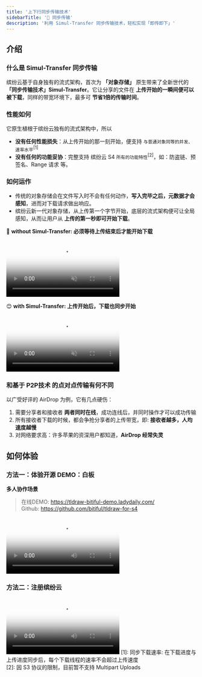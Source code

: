 ```yaml
---
title: '上下行同步传输技术'
sidebarTitle: '🌟 同步传输'
description: '利用 Simul-Transfer 同步传输技术，轻松实现「即传即下」'
---
```


## 介绍
### 什么是 Simul-Transfer 同步传输
缤纷云基于自身独有的流式架构，首次为 **「对象存储」** 原生带来了全新世代的 **「同步传输技术」Simul-Transfer**。它让分享的文件在 **上传开始的一瞬间便可以被下载**，同样的带宽环境下，最多可 **节省1倍的传输时间**。

### 性能如何
它原生植根于缤纷云独有的流式架构中，所以
- **没有任何性能损失**：从上传开始的那一刻开始，便支持 `与普通对象同等的并发、速率水平`<sup>[1]</sup>
- **没有任何的功能妥协**：完整支持 缤纷云 S4 `所有的功能特性`<sup>[2]</sup>，如：防盗链、预签名、Range 请求 等。

### 如何运作
- 传统的对象存储会在文件写入时不会有任何动作，**写入完毕之后，元数据才会感知**，进而对下载请求做出响应。
- 缤纷云新一代对象存储，从上传第一个字节开始，底层的流式架构便可让全局感知，从而让用户从 **上传的第一秒即可开始下载**。

🤔 **without Simul-Transfer: 必须等待上传结束后才能开始下载**
<Frame>
    <video
        autoplay
        muted
        controls
        className="w-full aspect-video"
        poster="https://bitiful-contents.s3.bitiful.net/videos/without-simul-transfer.mp4?frame=1&w=1280"
        src="https://bitiful-contents.s3.bitiful.net/videos/without-simul-transfer.mp4"
    ></video></Frame>

😊 **with Simul-Transfer: 上传开始后，下载也同步开始**
<Frame>
    <video
        autoplay
        muted
        controls
        className="w-full aspect-video"
        poster="https://bitiful-contents.s3.bitiful.net/videos/with-simul-transfer.mp4?frame=1&w=1280"
        src="https://bitiful-contents.s3.bitiful.net/videos/with-simul-transfer.mp4"
    ></video></Frame>

### 和基于 P2P技术 的点对点传输有何不同
以广受好评的 AirDrop 为例，它有几点硬伤：
1. 需要分享者和接收者 **两者同时在线**，成功连线后，并同时操作才可以成功传输
2. 所有接收者下载的时候，都会争抢分享者的上传带宽，即: **接收者越多，人均速度越慢**
3. 对网络要求高：许多苹果的资深用户都知道，**AirDrop 经常失灵**

## 如何体验
### 方法一：体验开源 DEMO：白板
**多人协作场景**
> 在线DEMO: https://tldraw-bitiful-demo.ladydaily.com/<br/>
> Github: https://github.com/bitiful/tldraw-for-s4
<Frame>
    <video
        controls
        className="w-full aspect-video"
        poster="https://bitiful-contents.s3.bitiful.net/videos/tldraw-bitiful-no-wait-demo.mp4?frame=1&w=1280"
        src="https://bitiful-contents.s3.bitiful.net/videos/tldraw-bitiful-no-wait-demo.mp4"
    ></video></Frame>

### 方法二：注册缤纷云
<Frame>
    <video
        controls
        className="w-full aspect-video"
        poster="https://bitiful-contents.s3.bitiful.net/videos/bitiful-s4-simul-transfer.mp4?frame=1&w=1280"
        src="https://bitiful-contents.s3.bitiful.net/videos/bitiful-s4-simul-transfer.mp4"
    ></video></Frame>

<Info>
[1]: 同步下载速率: 在下载进度与上传进度同步后，每个下载线程的速率不会超过上传速度<br/>
[2]: 因 S3 协议的限制，目前暂不支持 Multipart Uploads
</Info>